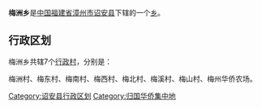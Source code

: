 {{中国乡级行政区
| 行政区全称 = 梅洲乡
| 景观照片文件名 =
| 景观照片描述 =
| 汉语拼音 =
| 通用拼音 =
| 注音符號 =
| 其它标音类型1 =
| 其它标音1 =
| 其它标音类型2 =
| 其它标音2 =
| 其它语言类型1 =
| 其它语言地名1 =
| 其它语言类型2 =
| 其它语言地名2 =
| 上级行政区 = [[福建省|福建省]][[漳州市|漳州市]][[诏安县|诏安县]]
| 行政区类别 = [[乡|乡]]
| 行政区划代码 =350624205
| 地理坐标 =
| 总面积 =
| 户籍人口 =
| 户籍人口年份 =
| 常住人口 =
| 常住人口年份 =
| 人口密度 =
| 行政区划 =
| 官方网站 =
| 政府驻地 =
| 邮政编码 =
| 毗邻行政区 =
| 位置图文件名 =
| 位置图描述 =
}}
'''梅洲乡'''是[[中华人民共和国|中国]][[福建省|福建省]][[漳州市|漳州市]][[诏安县|诏安县]]下辖的一个[[乡|乡]]。

== 行政区划 ==

梅洲乡共辖7个[[行政村|行政村]]，分别是：

梅洲村、梅东村、梅南村、梅西村、梅北村、梅溪村、梅山村、梅州华侨农场。

{{诏安县行政区划}}
{{福建小作品}}

[[Category:诏安县行政区划|Category:诏安县行政区划]]
[[Category:归国华侨集中地|Category:归国华侨集中地]]